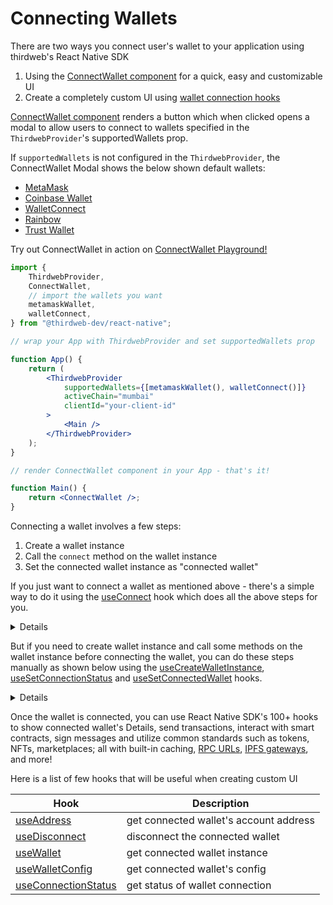 
# Connecting Wallets

There are two ways you connect user's wallet to your application using thirdweb's React Native SDK

1. Using the [ConnectWallet component](#connect-wallet) for a quick, easy and customizable UI
2. Create a completely custom UI using [wallet connection hooks](#custom-ui)

<DocLink
	href="/react-native/wallets"
	className="p-4 border rounded-lg hover:border-accent-500 hover:bg-b-700 block"
	children="Supported Wallets"
/>

<Heading id="connect-wallet" level={2} children="1. ConnectWallet component" />

[ConnectWallet component](#connect-wallet) renders a button which when clicked opens a modal to allow users to connect to wallets specified in the `ThirdwebProvider`'s supportedWallets prop.

If `supportedWallets` is not configured in the `ThirdwebProvider`, the ConnectWallet Modal shows the below shown default wallets:

- [MetaMask](/react/react.metamaskwallet)
- [Coinbase Wallet](/react/react.coinbasewallet)
- [WalletConnect](/react/react.walletconnect)
- [Rainbow](/react/react.rainbowWallet)
- [Trust Wallet](/react/react.trustWallet)

<Callout variant='info'>

Try out ConnectWallet in action on [ConnectWallet Playground!](https://thirdweb.com/dashboard/wallets/connect)

</Callout>

```jsx
import {
	ThirdwebProvider,
	ConnectWallet,
	// import the wallets you want
	metamaskWallet,
	walletConnect,
} from "@thirdweb-dev/react-native";

// wrap your App with ThirdwebProvider and set supportedWallets prop

function App() {
	return (
		<ThirdwebProvider
			supportedWallets={[metamaskWallet(), walletConnect()]}
			activeChain="mumbai"
			clientId="your-client-id"
		>
			<Main />
		</ThirdwebProvider>
	);
}

// render ConnectWallet component in your App - that's it!

function Main() {
	return <ConnectWallet />;
}
```

<Heading
	id="custom-ui"
	level={2}
	children="2. Create a custom UI to connect wallet"
/>

Connecting a wallet involves a few steps:

1. Create a wallet instance
2. Call the `connect` method on the wallet instance
3. Set the connected wallet instance as "connected wallet"

If you just want to connect a wallet as mentioned above - there's a simple way to do it using the [useConnect](/references/react-native/useConnect) hook which does all the above steps for you.

<Details id='useConnect' summary="useConnect">

```tsx
import {
	useConnect,
	// import the wallet you want to connect
	metamaskWallet,
} from "@thirdweb-dev/react-native";

const walletConfig = metamaskWallet();

function Example() {
	const connect = useConnect();

	async function handleConnect() {
		try {
			const wallet = await connect(
				walletConfig, // pass the wallet config object
				connectOptions, // pass options required by the wallet (if any)
			);

			console.log("connected to", wallet);
		} catch (e) {
			console.error("failed to connect", e);
		}
	}

	return <Button onPress={handleConnect} title="connect wallet" />;
}
```

</Details>

But if you need to create wallet instance and call some methods on the wallet instance before connecting the wallet,
you can do these steps manually as shown below using the [useCreateWalletInstance](/references/react-native/useCreateWalletInstance), [useSetConnectionStatus](/references/react-native/useSetConnectionStatus) and [useSetConnectedWallet](/references/react-native/useSetConnectedWallet) hooks.

<Details summary="Manually creating wallet instance and connecting" id='manual-instance'>

There are 3 steps to connect your wallet manually:

- create an instance of your wallet using [useCreateWalletInstance](/references/react-native/useCreateWalletInstance)
- connect your wallet using the `connect` method of the wallet
- once the wallet is connected, set the wallet instance as connected using [useSetConnectedWallet](/references/react-native/useSetConnectedWallet)

Make sure to update the `connectionStatus` using [useSetConnectionStatus](/references/react-native/useSetConnectionStatus) to `"connecting"` before connecting your wallet and `"disconnected"` if the connection fails.

### Example

We will use [localWallet](/react/react.localwallet) as an example because it can not be connected using the `useConnect` hook because it requires additional steps after creating the wallet instance - like generating a random wallet or importing a wallet. We will generate a random wallet in this example.

```tsx
import {
	useCreateWalletInstance,
	useSetConnectionStatus,
	useSetConnectedWallet,
	// import the wallet you want to connect
	localWallet,
} from "@thirdweb-dev/react-native";

const walletConfig = localWallet();

function Example() {
	const createWalletInstance = useCreateWalletInstance();
	const setConnectionStatus = useSetConnectionStatus();
	const setConnectedWallet = useSetConnectedWallet();

	const handleConnect = async () => {
		// 1. create wallet instance
		const wallet = createWalletInstance(walletConfig);

		// perform additional steps that needs to be done before connecting the wallet
		// here, we will generate a random wallet
		await wallet.generate();

		try {
			setConnectionStatus("connecting");

			// 2. Call `connect` method on wallet instance
			await wallet.connect(
				connectOptions, // pass options required by the wallet (if any)
			);

			// 3. Set wallet instance as the connected wallet
			setConnectedWallet(wallet);
		} catch (e) {
			setConnectionStatus("disconnected");
			console.error("failed to connect", e);
			// show error UI or close modal using props.close()
		}
	};

	return <Button onPress={handleConnect} title="connect wallet" />;
}
```

</Details>

Once the wallet is connected, you can use React Native SDK's 100+ hooks to show connected wallet's Details, send transactions, interact with smart contracts, sign messages and utilize common standards such as tokens, NFTs, marketplaces; all with built-in caching, [RPC URLs](/glossary/rpc), [IPFS gateways](/glossary/ipfs), and more!

Here is a list of few hooks that will be useful when creating custom UI

| Hook                                                                | Description                            |
| ------------------------------------------------------------------- | -------------------------------------- |
| [useAddress](/references/react-native/useAddress)                   | get connected wallet's account address |
| [useDisconnect](/references/react-native/useDisconnect)             | disconnect the connected wallet        |
| [useWallet](/references/react-native/useWallet)                     | get connected wallet instance          |
| [useWalletConfig](/references/react-native/useWalletConfig)         | get connected wallet's config          |
| [useConnectionStatus](/references/react-native/useConnectionStatus) | get status of wallet connection        |
